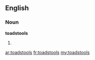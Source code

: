 ==English==

===Noun===
'''toadstools'''

# {{plural of|[[toadstool]]}}

[[ar:toadstools]]
[[fr:toadstools]]
[[my:toadstools]]